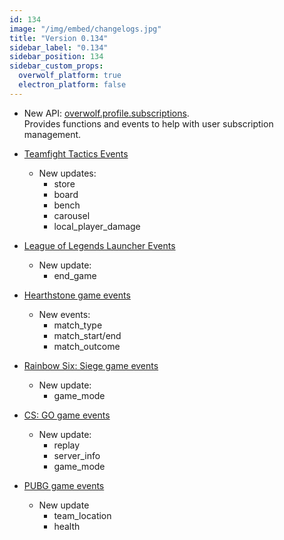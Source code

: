 ```yaml
---
id: 134
image: "/img/embed/changelogs.jpg"
title: "Version 0.134"
sidebar_label: "0.134"
sidebar_position: 134
sidebar_custom_props:
  overwolf_platform: true
  electron_platform: false
---
```


* New API: [overwolf.profile.subscriptions](/api/profile/subscriptions).  
  Provides functions and events to help with user subscription management.

* [Teamfight Tactics Events](/api/games/events/teamfight-tactics#docsNav)
  * New updates:
    * store
    * board
    * bench
    * carousel
    * local_player_damage
    
* [League of Legends Launcher Events](/api/games/launchers/events/league-of-legends#docsNav)
  * New update:
    * end_game
    
* [Hearthstone game events](/api/games/events/hearthstone#docsNav)
  * New events:
    * match_type
    * match_start/end
    * match_outcome
* [Rainbow Six: Siege game events](/api/games/events/rainbow-six-siege#docsNav)
  * New update:
    * game_mode
* [CS: GO game events](/api/games/events/counter-strike-global-offensive#docsNav)
  * New update:
    * replay
    * server_info
    * game_mode
* [PUBG game events](/api/games/events/player-unknowns-battlegrounds#docsNav)
  * New update
    * team_location
    * health

